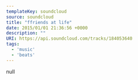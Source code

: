 ---
templateKey: soundcloud
source: soundcloud
title: "ffriends at life"
date: 2015/01/01 21:36:56 +0000
description: ""
URI: https://api.soundcloud.com/tracks/184053640
tags: 
  - 'music'
  - 'beats'
---

null
